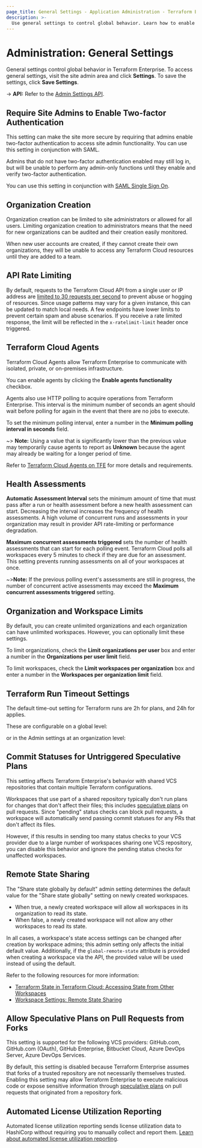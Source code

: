 ```yaml
---
page_title: General Settings - Application Administration - Terraform Enterprise
description: >-
  Use general settings to control global behavior. Learn how to enable 2FA, limit organization creation, adjust limits and timeouts, enable Terraform Cloud Agents, and control remote state sharing and speculative plans in the UI.
---
```


# Administration: General Settings

General settings control global behavior in Terraform Enterprise. To access general settings, visit the site admin area and click **Settings**. To save the settings, click **Save Settings**.

-> **API:** Refer to the [Admin Settings API](/terraform/enterprise/api-docs/admin/settings).

## Require Site Admins to Enable Two-factor Authentication

This setting can make the site more secure by requiring that admins enable two-factor authentication to access site admin functionality. You can use this setting in conjunction with SAML.

Admins that do not have two-factor authentication enabled may still log in, but will be unable to perform any admin-only functions until they enable and verify two-factor authentication.

You can use this setting in conjunction with [SAML Single Sign On](/terraform/enterprise/saml/configuration).

## Organization Creation

Organization creation can be limited to site administrators or allowed for all users. Limiting organization creation to administrators means that the need for new organizations can be audited and their creation easily monitored.

When new user accounts are created, if they cannot create their own organizations, they will be unable to access any Terraform Cloud resources until they are added to a team.

## API Rate Limiting

By default, requests to the Terraform Cloud API from a single user or IP address are [limited to 30 requests per second](/terraform/enterprise/api-docs#rate-limiting) to prevent abuse or hogging of resources. Since usage patterns may vary for a given instance, this can be updated to match local needs. A few endpoints have lower limits to prevent certain spam and abuse scenarios. If you receive a rate limited response, the limit will be reflected in the `x-ratelimit-limit` header once triggered.

## Terraform Cloud Agents

Terraform Cloud Agents allow Terraform Enterprise to communicate with isolated, private, or on-premises infrastructure.

You can enable agents by clicking the **Enable agents functionality** checkbox.

Agents also use HTTP polling to acquire operations from Terraform Enterprise. This interval is the minimum number of seconds an agent should wait before polling for again in the event that there are no jobs to execute.

To set the minimum polling interval, enter a number in the **Minimum polling interval in seconds** field.

~> **Note:** Using a value that is significantly lower than the previous value may temporarily cause agents to report as **Unknown** because the agent may already be waiting for a longer period of time.

Refer to [Terraform Cloud Agents on TFE](/terraform/enterprise/admin/agents-on-tfe) for more details and requirements.

## Health Assessments

**Automatic Assessment Interval** sets the minimum amount of time that must pass after a run or health assessment before a new health assessment can start. Decreasing the interval increases the frequency of health assessments. A high volume of concurrent runs and assessments in your organization may result in provider API rate-limiting or performance degradation.

**Maximum concurrent assessments triggered** sets the number of health assessments that can start for each polling event. Terraform Cloud polls all workspaces every 5 minutes to check if they are due for an assessment. This setting prevents running assessments on all of your workspaces at once.

~>**Note:** If the previous polling event's assessments are still in progress, the number of concurrent active assessments may exceed the **Maximum concurrent assessments triggered** setting.

## Organization and Workspace Limits

By default, you can create unlimited organizations and each organization can have unlimited workspaces. However, you can optionally limit these settings.

To limit organizations, check the **Limit organizations per user** box and enter a number in the **Organizations per user limit** field.

To limit workspaces, check the **Limit workspaces per organization** box and enter a number in the **Workspaces per organization limit** field.

## Terraform Run Timeout Settings

The default time-out setting for Terraform runs are 2h for plans, and 24h for applies.

These are configurable on a global level:

or in the Admin settings at an organization level:

## Commit Statuses for Untriggered Speculative Plans

This setting affects Terraform Enterprise's behavior with shared VCS repositories that contain multiple Terraform configurations.

Workspaces that use part of a shared repository typically don't run plans for changes that don't affect their files; this includes [speculative plans](/terraform/enterprise/run/modes-and-options#plan-only-speculative-plan) on pull requests. Since "pending" status checks can block pull requests, a workspace will automatically send passing commit statuses for any PRs that don't affect its files.

However, if this results in sending too many status checks to your VCS provider due to a large number of workspaces sharing one VCS repository, you can disable this behavior and ignore the pending status checks for unaffected workspaces.

## Remote State Sharing

The "Share state globally by default" admin setting determines the default value for the "Share state globally" setting on newly created workspaces.

- When true, a newly created workspace will allow all workspaces in its organization to read its state.
- When false, a newly created workspace will not allow any other workspaces to read its state.

In all cases, a workspace's state access settings can be changed after creation by workspace admins; this admin setting only affects the initial default value. Additionally, if the `global-remote-state` attribute is provided when creating a workspace via the API, the provided value will be used instead of using the default.

Refer to the following resources for more information:

- [Terraform State in Terraform Cloud: Accessing State from Other Workspaces](/terraform/enterprise/workspaces/state#accessing-state-from-other-workspaces)
- [Workspace Settings: Remote State Sharing](/terraform/enterprise/workspaces/settings#remote-state-sharing)

## Allow Speculative Plans on Pull Requests from Forks

This setting is supported for the following VCS providers: GitHub.com, GitHub.com (OAuth), GitHub Enterprise, Bitbucket Cloud, Azure DevOps Server, Azure DevOps Services.

By default, this setting is disabled because Terraform Enterprise assumes that forks of a trusted repository are not necessarily themselves trusted. Enabling this setting may allow Terraform Enterprise to execute malicious code or expose sensitive information through [speculative plans](/terraform/enterprise/run/modes-and-options#plan-only-speculative-plan) on pull requests that originated from a repository fork.

## Automated License Utilization Reporting

Automated license utilization reporting sends license utilization data to HashiCorp without requiring you to manually collect and report them. [Learn about automated license utilization reporting](/terraform/enterprise/replicated/administration/license/automated-license-utilization-reporting).
